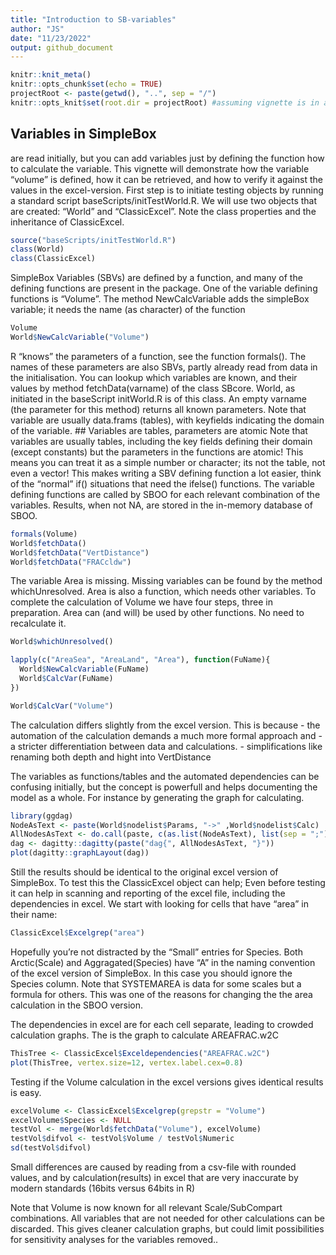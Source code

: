 ```yaml
---
title: "Introduction to SB-variables"
author: "JS"
date: "11/23/2022"
output: github_document
---
```


```r
knitr::knit_meta()
knitr::opts_chunk$set(echo = TRUE)
projectRoot <- paste(getwd(), "..", sep = "/")
knitr::opts_knit$set(root.dir = projectRoot) #assuming vignette is in a direct subfolder of the project
```

## Variables in SimpleBox
are read initially, but you can add variables just by defining the function how to calculate the variable. This vignette will demonstrate how the variable "volume" is defined, how it can be retrieved, and how to verify it against the values in the excel-version.
First step is to initiate testing objects by running a standard script baseScripts/initTestWorld.R. We will use two objects that are created: "World" and "ClassicExcel". Note the class properties and the inheritance of ClassicExcel.

```r
source("baseScripts/initTestWorld.R")
class(World)
class(ClassicExcel)
```
SimpleBox Variables (SBVs) are defined by a function, and many of the defining functions are present in the package. One of the variable defining functions is "Volume". The method NewCalcVariable adds the simpleBox variable; it needs the name (as character) of the function
```r
Volume
World$NewCalcVariable("Volume")
```
R "knows" the parameters of a function, see the function formals(). The names of these parameters are also SBVs, partly already read from data in the initialisation. You can lookup which variables are known, and their values by method fetchData(varname) of the class SBcore. World, as initiated in the baseScript initWorld.R is of this class. An empty varname (the parameter for this method) returns all known parameters. Note that variable are usually data.frams (tables), with keyfields indicating the domain of the variable. 
## Variables are tables, parameters are atomic
Note that variables are usually tables, including the key fields defining their domain (except constants) but the parameters in the functions are atomic! This means you can treat it as a simple number or character; its not the table, not even a vector! This makes writing a SBV defining function a lot easier, think of the "normal" if() situations that need the ifelse() functions. The variable defining functions are called by SBOO for each relevant combination of the variables. Results, when not NA, are stored in the in-memory database of SBOO.
```r
formals(Volume)
World$fetchData()
World$fetchData("VertDistance")
World$fetchData("FRACcldw")
```
The variable Area is missing. Missing variables can be found by the method whichUnresolved. Area is also a function, which needs other variables. To complete the calculation of Volume we have four steps, three in preparation. Area can (and will) be used by other functions. No need to recalculate it.

```r
World$whichUnresolved()

lapply(c("AreaSea", "AreaLand", "Area"), function(FuName){
  World$NewCalcVariable(FuName)
  World$CalcVar(FuName)
})

World$CalcVar("Volume")
```

The calculation differs slightly from the excel version. This is because
- the automation of the calculation demands a much more formal approach and
- a stricter differentiation between data and calculations. 
- simplifications like renaming both depth and hight into VertDistance

The variables as functions/tables and the automated dependencies can be confusing initially, but the concept is powerfull and helps documenting the model as a whole. For instance by generating the graph for calculating.

```r
library(ggdag)
NodeAsText <- paste(World$nodelist$Params, "->" ,World$nodelist$Calc)
AllNodesAsText <- do.call(paste, c(as.list(NodeAsText), list(sep = ";")))
dag <- dagitty::dagitty(paste("dag{", AllNodesAsText, "}"))
plot(dagitty::graphLayout(dag))
```

Still the results should be identical to the original excel version of SimpleBox. To test this the ClassicExcel object can help; Even before testing it can help in scanning and reporting of the excel file, including the dependencies in excel. We start with looking for cells that have "area" in their name:

```r
ClassicExcel$Excelgrep("area")
```
Hopefully you're not distracted by the "Small" entries for Species. Both Arctic(Scale) and Aggragated(Species) have "A" in the naming convention of the excel version of SimpleBox. In this case you should ignore the Species column. Note that SYSTEMAREA is data for some scales but a formula for others. This was one of the reasons for changing the the area calculation in the SBOO version.

The dependencies in excel are for each cell separate, leading to crowded calculation graphs. The is the graph to calculate AREAFRAC.w2C

```r
ThisTree <- ClassicExcel$Exceldependencies("AREAFRAC.w2C")
plot(ThisTree, vertex.size=12, vertex.label.cex=0.8)

```

Testing if the Volume calculation in the excel versions gives identical results is easy.
```r
excelVolume <- ClassicExcel$Excelgrep(grepstr = "Volume")
excelVolume$Species <- NULL
testVol <- merge(World$fetchData("Volume"), excelVolume)
testVol$difvol <- testVol$Volume / testVol$Numeric
sd(testVol$difvol)

```
Small differences are caused by reading from a csv-file with rounded values, and by calculation(results) in excel that are very inaccurate by modern standards (16bits versus 64bits in R)

Note that Volume is now known for all relevant Scale/SubCompart combinations. All variables that are not needed for other calculations can be discarded. This gives cleaner calculation graphs, but could limit possibilities for sensitivity analyses for the variables removed..

